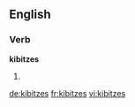 ==English==

===Verb===
'''kibitzes'''

# {{third-person singular of|kibitz}}

[[de:kibitzes]]
[[fr:kibitzes]]
[[vi:kibitzes]]